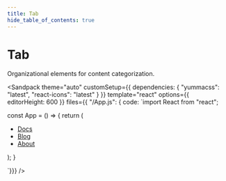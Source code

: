 ```yaml
---
title: Tab
hide_table_of_contents: true
---
```



# Tab

Organizational elements for content categorization.

<Sandpack
theme="auto"
customSetup={{ dependencies: { "yummacss": "latest", "react-icons": "latest" } }}
template="react"
options={{ editorHeight: 600 }}
files={{ "/App.js": {
code: `import React from "react";

const App = () => {
   return (
      <div className="ins h-1/1">
        <ul className="d-f fs-sm fw-w t-ac">
          <li className="mr-2">
            <a className="d-ib p-1 rad-2 h:t-d-blue-4 fw-600" href="#">Docs</a>
          </li>
          <li className="mr-2">
            <a className="bc-l-d-blue-4-4 bg-d-blue-5 bs-sm d-ib p-1 rad-2 t-white fw-600" href="#">Blog</a>
          </li>
          <li className="mr-2">
            <a className="d-ib p-1 rad-2 h:t-d-blue-4 fw-600" href="#">About</a>
          </li>
        </ul>
      </div>
   );
}

`}}}
/>